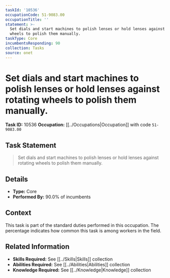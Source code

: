 ```yaml
---
taskId: '10536'
occupationCode: 51-9083.00
occupationTitle: ''
statement: >-
  Set dials and start machines to polish lenses or hold lenses against rotating
  wheels to polish them manually.
taskType: Core
incumbentsResponding: 90
collection: Tasks
source: onet
---
```

# Set dials and start machines to polish lenses or hold lenses against rotating wheels to polish them manually.

**Task ID:** 10536
**Occupation:** [[../Occupations|Occupation]] with code `51-9083.00`

## Task Statement

> Set dials and start machines to polish lenses or hold lenses against rotating wheels to polish them manually.

## Details

- **Type:** Core
- **Performed By:** 90.0% of incumbents

## Context

This task is part of the standard duties performed in this occupation. The percentage indicates how common this task is among workers in the field.

## Related Information

- **Skills Required:** See [[../Skills|Skills]] collection
- **Abilities Required:** See [[../Abilities|Abilities]] collection
- **Knowledge Required:** See [[../Knowledge|Knowledge]] collection
